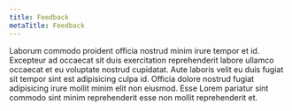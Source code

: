 ```yaml
---
title: Feedback
metaTitle: Feedback
---
```

Laborum commodo proident officia nostrud minim irure tempor et id. Excepteur ad occaecat sit duis exercitation reprehenderit labore ullamco occaecat et eu voluptate nostrud cupidatat. Aute laboris velit eu duis fugiat sit tempor sint est adipisicing culpa id. Officia dolore nostrud fugiat adipisicing irure mollit minim elit non eiusmod. Esse Lorem pariatur sint commodo sint minim reprehenderit esse non mollit reprehenderit et.